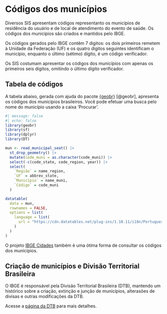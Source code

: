# Códigos dos municípios

Diversos SIS apresentam códigos representanto os municípios de residência do usuário e de local de atendimento do evento de saúde. Os códigos dos municípios são criados e mantidos pelo IBGE.

Os códigos gerados pelo IBGE contêm 7 digitos: os dois primeiros remetem à Unidade da Federação (UF) e os quatro digitos seguintes identificam o município, enquanto o último (sétimo) dígito, é um código verificador.

::::: {.callout}
Os SIS costumam apresentar os códigos dos municípios com apenas os primeiros seis dígitos, omitindo o último dígito verificador.
:::

## Tabela de códigos

A tabela abaixo, gerada com ajuda do pacote [{geobr}](https://ipeagit.github.io/geobr/) [@geobr], apresenta os códigos dos municípios brasileiros. Você pode efetuar uma busca pelo nome do município usando a caixa 'Procurar'.

```r
#| message: false
#| echo: false
library(geobr)
library(sf)
library(dplyr)
library(DT)

mun <- read_municipal_seat() |>
  st_drop_geometry() |>
  mutate(code_muni = as.character(code_muni)) |>
  select(-c(code_state, code_region, year)) |>
  select(
    `Região` = name_region,
    `UF` = abbrev_state,
    `Município` = name_muni,
    `Código` = code_muni
  )

datatable(
  data = mun,
  rownames = FALSE,
  options = list(
    language = list(
      url = "https://cdn.datatables.net/plug-ins/1.10.11/i18n/Portuguese.json"
    )
  )
)
```

O projeto [IBGE Cidades](https://cidades.ibge.gov.br) também é uma ótima forma de consultar os códigos dos municípios.

## Criação de municípios e Divisão Territorial Brasileira

O IBGE é responsável pela Divisão Territorial Brasileira (DTB), mantendo um histórico sobre a criação, extinção e junção de municípios, alterasões de divisas e outras modificações da DTB.

Acesse a [página da DTB](https://www.ibge.gov.br/geociencias/organizacao-do-territorio/estrutura-territorial/23701-divisao-territorial-brasileira.html) para mais detalhes.
